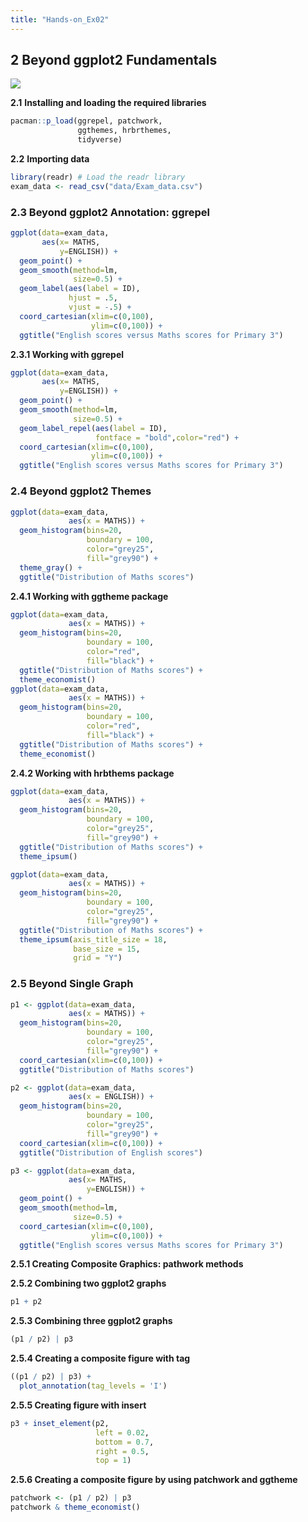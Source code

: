 ```yaml
---
title: "Hands-on_Ex02"
---
```


## **2 Beyond ggplot2 Fundamentals**

![](images/DALL·E%202025-01-19%2010.59.59%20-%20A%20detailed%20and%20vibrant%20conceptual%20artwork%20illustrating%20advanced%20data%20visualization%20concepts%20beyond%20the%20basics%20of%20ggplot2%20in%20R.%20The%20image%20features%20char.webp)

**2.1** **Installing and loading the required libraries**

```r
pacman::p_load(ggrepel, patchwork, 
               ggthemes, hrbrthemes,
               tidyverse) 
```

**2.2** **Importing data**

```r
library(readr) # Load the readr library
exam_data <- read_csv("data/Exam_data.csv")
```

### **2.3 Beyond ggplot2 Annotation: ggrepel**

```r
ggplot(data=exam_data, 
       aes(x= MATHS, 
           y=ENGLISH)) +
  geom_point() +
  geom_smooth(method=lm, 
              size=0.5) +  
  geom_label(aes(label = ID), 
             hjust = .5, 
             vjust = -.5) +
  coord_cartesian(xlim=c(0,100),
                  ylim=c(0,100)) +
  ggtitle("English scores versus Maths scores for Primary 3")
```

**2.3.1 Working with ggrepel**

```r
ggplot(data=exam_data, 
       aes(x= MATHS, 
           y=ENGLISH)) +
  geom_point() +
  geom_smooth(method=lm, 
              size=0.5) +  
  geom_label_repel(aes(label = ID), 
                   fontface = "bold",color="red") +
  coord_cartesian(xlim=c(0,100),
                  ylim=c(0,100)) +
  ggtitle("English scores versus Maths scores for Primary 3")
```

### **2.4 Beyond ggplot2 Themes**

```r
ggplot(data=exam_data, 
             aes(x = MATHS)) +
  geom_histogram(bins=20, 
                 boundary = 100,
                 color="grey25", 
                 fill="grey90") +
  theme_gray() +
  ggtitle("Distribution of Maths scores") 
```

**2.4.1 Working with ggtheme package**

```r
ggplot(data=exam_data, 
             aes(x = MATHS)) +
  geom_histogram(bins=20, 
                 boundary = 100,
                 color="red", 
                 fill="black") +
  ggtitle("Distribution of Maths scores") +
  theme_economist()
ggplot(data=exam_data, 
             aes(x = MATHS)) +
  geom_histogram(bins=20, 
                 boundary = 100,
                 color="red", 
                 fill="black") +
  ggtitle("Distribution of Maths scores") +
  theme_economist()
```

**2.4.2 Working with hrbthems package**

```r
ggplot(data=exam_data, 
             aes(x = MATHS)) +
  geom_histogram(bins=20, 
                 boundary = 100,
                 color="grey25", 
                 fill="grey90") +
  ggtitle("Distribution of Maths scores") +
  theme_ipsum()
```

```r
ggplot(data=exam_data, 
             aes(x = MATHS)) +
  geom_histogram(bins=20, 
                 boundary = 100,
                 color="grey25", 
                 fill="grey90") +
  ggtitle("Distribution of Maths scores") +
  theme_ipsum(axis_title_size = 18,
              base_size = 15,
              grid = "Y")
```

### **2.5 Beyond Single Graph**

```r
p1 <- ggplot(data=exam_data, 
             aes(x = MATHS)) +
  geom_histogram(bins=20, 
                 boundary = 100,
                 color="grey25", 
                 fill="grey90") + 
  coord_cartesian(xlim=c(0,100)) +
  ggtitle("Distribution of Maths scores")
```

```r
p2 <- ggplot(data=exam_data, 
             aes(x = ENGLISH)) +
  geom_histogram(bins=20, 
                 boundary = 100,
                 color="grey25", 
                 fill="grey90") +
  coord_cartesian(xlim=c(0,100)) +
  ggtitle("Distribution of English scores")
```

```r
p3 <- ggplot(data=exam_data, 
             aes(x= MATHS, 
                 y=ENGLISH)) +
  geom_point() +
  geom_smooth(method=lm, 
              size=0.5) +  
  coord_cartesian(xlim=c(0,100),
                  ylim=c(0,100)) +
  ggtitle("English scores versus Maths scores for Primary 3")
```

**2.5.1 Creating Composite Graphics: pathwork methods**

**2.5.2 Combining two ggplot2 graphs**

```r
p1 + p2
```

**2.5.3 Combining three ggplot2 graphs**

```r
(p1 / p2) | p3
```

**2.5.4 Creating a composite figure with tag**

```r
((p1 / p2) | p3) + 
  plot_annotation(tag_levels = 'I')
```

**2.5.5 Creating figure with insert**

```r
p3 + inset_element(p2, 
                   left = 0.02, 
                   bottom = 0.7, 
                   right = 0.5, 
                   top = 1)
```

**2.5.6 Creating a composite figure by using patchwork and ggtheme**

```r
patchwork <- (p1 / p2) | p3
patchwork & theme_economist()
```
